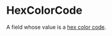 # HexColorCode

A field whose value is a [hex color code](https://en.wikipedia.org/wiki/Web_colors).
